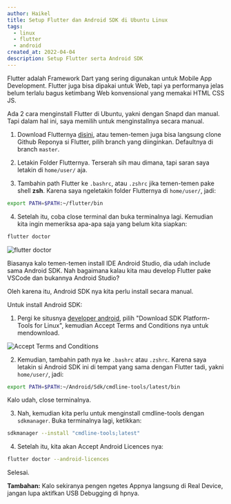 ```yaml
---
author: Haikel
title: Setup Flutter dan Android SDK di Ubuntu Linux
tags:
  - linux
  - flutter
  - android
created_at: 2022-04-04
description: Setup Flutter serta Android SDK
---
```


Flutter adalah Framework Dart yang sering digunakan untuk Mobile App Development. Flutter juga bisa dipakai untuk Web, tapi ya performanya jelas belum terlalu bagus ketimbang Web konvensional yang memakai HTML CSS JS.

Ada 2 cara menginstall Flutter di Ubuntu, yakni dengan Snapd dan manual. Tapi dalam hal ini, saya memilih untuk menginstallnya secara manual.

1. Download Flutternya [disini](https://storage.googleapis.com/flutter_infra_release/releases/stable/linux/flutter_linux_2.10.4-stable.tar.xz), atau temen-temen juga bisa langsung clone Github Reponya si Flutter, pilih branch yang diinginkan. Defaultnya di branch `master`.

2. Letakin Folder Flutternya. Terserah sih mau dimana, tapi saran saya letakin di `home/user/` aja.

3. Tambahin path Flutter ke `.bashrc`, atau `.zshrc` jika temen-temen pake shell **zsh**. Karena saya ngeletakin folder Flutternya di `home/user/`, jadi:

```sh
export PATH=$PATH:~/flutter/bin
```

4. Setelah itu, coba close terminal dan buka terminalnya lagi. Kemudian kita ingin memeriksa apa-apa saja yang belum kita siapkan:

```sh
flutter doctor
```

<img
  src="https://ik.imagekit.io/haikelz/blog/flutter-ubuntu/2022-04-04-04-33.png?ik-sdk-version=javascript-1.4.3&updatedAt=1669161855184"
  alt="flutter doctor"
/>

Biasanya kalo temen-temen install IDE Android Studio, dia udah include sama Android SDK. Nah bagaimana kalau kita mau develop Flutter pake VSCode dan bukannya Android Studio?

Oleh karena itu, Android SDK nya kita perlu install secara manual.

Untuk install Android SDK:

1. Pergi ke situsnya [developer android](https://developer.android.com/studio/releases/platform-tools), pilih "Download SDK Platform-Tools for Linux", kemudian Accept Terms and Conditions nya untuk mendownload.

<img
  src="https://ik.imagekit.io/haikelz/blog/flutter-ubuntu/Screenshot-20220403-144926.png?ik-sdk-version=javascript-1.4.3&updatedAt=1669161855238"
  alt="Accept Terms and Conditions"
/>

2. Kemudian, tambahin path nya ke `.bashrc` atau `.zshrc`. Karena saya letakin si Android SDK ini di tempat
   yang sama dengan Flutter tadi, yakni `home/user/`, jadi:

```sh
export PATH=$PATH:~/Android/Sdk/cmdline-tools/latest/bin
```

Kalo udah, close terminalnya.

3. Nah, kemudian kita perlu untuk menginstall cmdline-tools dengan `sdkmanager`. Buka terminalnya lagi, ketikkan:

```sh
sdkmanager --install "cmdline-tools;latest"
```

4. Setelah itu, kita akan Accept Android Licences nya:

```sh
flutter doctor --android-licences
```

Selesai.

**Tambahan:** Kalo sekiranya pengen ngetes Appnya langsung di Real Device, jangan lupa aktifkan USB Debugging di hpnya.

